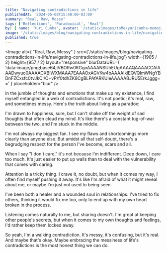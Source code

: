 ```yaml
---
title: "Navigating contradictions in life"
publishedAt: '2024-05-08T15:40:00-03:00'
summary: "Real, Raw, Messy"
tags: ['Reflections', 'Paradoxical', 'Real']
by: { name: 'Yuri Cunha', avatar: '/static/images/toMe/yuricunha-memoji.png' }
image: '/static/images/blog/navigating-contradictions-in-life/navigating-contradictions-in-life.jpg'
published: true
---
```


<Image
  alt={
    "Real, Raw, Messy"
  }
  src={'/static/images/blog/navigating-contradictions-in-life/navigating-contradictions-in-life.jpg'}
  width={1905 / 2}
  height={957 / 2}
  layout="responsive"
  blurDataURL={
    'data:image/png;base64,iVBORw0KGgoAAAANSUhEUgAAAAQAAAACCAIAAADwyuo0AAAACXBIWXMAAA7EAAAOxAGVKw4bAAAAIklEQVQImWNgYBDnFZCxsfc0tvJkCI/O+vP/f0tdhZK8CgBLPAfARKUieAAAAABJRU5ErkJggg=='
  }
  placeholder="blur"
/>

In the jumble of thoughts and emotions that make up my existence, I find myself entangled in a web of contradictions. It's not poetic; it's real, raw, and sometimes messy. Here's the truth about living as a paradox:

I'm drawn to happiness, sure, but I can't shake off the weight of sad thoughts that often cloud my mind. It's like there's a constant tug-of-war between the two, and I'm stuck in the middle.

I'm not always my biggest fan. I see my flaws and shortcomings more clearly than anyone else. But amidst all that self-doubt, there's a begrudging respect for the person I've become, scars and all.

When I say "I don't care," it's not because I'm indifferent. Deep down, I care too much. It's just easier to put up walls than to deal with the vulnerability that comes with caring.

Attention is a tricky thing. I crave it, no doubt, but when it comes my way, I often find myself pushing it away. It's like I'm afraid of what it might reveal about me, or maybe I'm just not used to being seen.

I've been both a healer and a wounded soul in relationships. I've tried to fix others, thinking it would fix me too, only to end up with my own heart broken in the process.

Listening comes naturally to me, but sharing doesn't. I'm great at keeping other people's secrets, but when it comes to my own thoughts and feelings, I'd rather keep them locked away.

So yeah, I'm a walking contradiction. It's messy, it's confusing, but it's real. And maybe that's okay. Maybe embracing the messiness of life's contradictions is the most honest thing we can do.